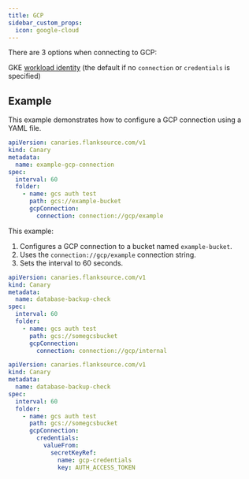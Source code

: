 ```yaml
---
title: GCP
sidebar_custom_props:
  icon: google-cloud
---
```



<Fields connection="gcp"/>




There are 3 options when connecting to GCP:

<Step step={1} name="GKE Workload Identity"  style="list">

GKE [workload identity](https://cloud.google.com/kubernetes-engine/docs/how-to/workload-identity) (the default if no `connection` or `credentials` is specified)
</Step>

## Example

This example demonstrates how to configure a GCP connection using a YAML file.

```yaml title="gcp-connection-example.yaml"
apiVersion: canaries.flanksource.com/v1
kind: Canary
metadata:
  name: example-gcp-connection
spec:
  interval: 60
  folder:
    - name: gcs auth test
      path: gcs://example-bucket
      gcpConnection:
        connection: connection://gcp/example
```

This example:
1. Configures a GCP connection to a bucket named `example-bucket`.
2. Uses the `connection://gcp/example` connection string.
3. Sets the interval to 60 seconds.

<Step step={2} name="Connection" style="list">

```yaml title="gcs-connection.yaml"
apiVersion: canaries.flanksource.com/v1
kind: Canary
metadata:
  name: database-backup-check
spec:
  interval: 60
  folder:
    - name: gcs auth test
      path: gcs://somegcsbucket
      gcpConnection:
        connection: connection://gcp/internal
```

</Step>

<Step step={3} name="Inline"  style="list">

```yaml title="gcp-inline.yaml"
apiVersion: canaries.flanksource.com/v1
kind: Canary
metadata:
  name: database-backup-check
spec:
  interval: 60
  folder:
    - name: gcs auth test
      path: gcs://somegcsbucket
      gcpConnection:
        credentials:
          valueFrom:
            secretKeyRef:
              name: gcp-credentials
              key: AUTH_ACCESS_TOKEN
```
</Step>


